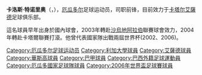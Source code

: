 {{spanish name 2|Tenorio|Medina}}
{{noteTA
|T=zh-hans:卡洛斯·特诺里奥;zh-hk:卡路士·坦奴利奧;zh-tw:卡洛斯·特諾里奧;
|1=zh-hans:卡洛斯;zh-hk:卡路士;zh-tw:卡洛斯;
|2=zh-hans:特诺里奥;zh-hk:坦奴利奧;zh-tw:特諾里奧;
}}
{{Football player infobox| playername= Carlos Tenorio
| fullname = Carlos Vicente Tenorio Medina
| nickname = Super-Teno, Demoledor
| image = Carlos Tenorio.jpg
| image_size = 220
| dateofbirth = {{birth date and age|1979|5|14}}
| cityofbirth = [[埃斯梅拉達斯_(厄瓜多爾)|埃斯梅拉達斯]]
| countryofbirth = [[厄瓜多爾|厄瓜多爾]]
| height = {{height|m=1.83}}
| currentclub  = [[萨德体育俱乐部|艾薩德]]
| position = [[前鋒_(足球)|前鋒]]
| youthyears = 
| youthclubs = 
| years = 2001-2003<br/>2003<br/>2004-
| clubs =[[利加大學|利加大學]]<br/> [[Al-Nasr|Al-Nasr]]<br/>[[艾薩德|艾薩德]]
| caps(goals) ={{0}}49 {{0}}(13)<br />{{0}}16 {{0}}(15)<br /> 168 {{0}}(103)                                             
| nationalyears = 2001-
| nationalteam = [[厄瓜多爾國家足球隊|厄瓜多爾]]
| nationalcaps(goals) = {{0}}44 {{0}}(10)
| pcupdate = 2006年6月15日
| ntupdate = 2008年3月16日
}}
'''卡洛斯·特诺里奥'''（{{lang-es|'''Carlos Vicente Tenorio Medina'''}}，{{bd|1979年|5月14日|catidx=Tenorio, Carlos}}），[[厄瓜多尔|厄瓜多尔]]足球运动员，司职前锋，目前效力于[[卡塔尔|卡塔尔]][[艾薩德|艾薩德]]足球俱乐部。

這名球員早年出身於國內球會，2003年轉赴[[沙烏地阿拉伯|沙烏地阿拉伯]]聯賽球會效力，2004年轉赴卡塔爾聯賽打滾。他曾代表國家隊出戰兩屆世界杯(2002、2006)。

{{2006年世界杯足球赛厄瓜多尔参赛名单}}

{{DEFAULTSORT:Tenorio, Carlos}}
[[Category:厄瓜多尔足球运动员|Category:厄瓜多尔足球运动员]]
[[Category:利加大學球員|Category:利加大學球員]]
[[Category:艾薩德球員|Category:艾薩德球員]]
[[Category:華斯高球員|Category:華斯高球員]]
[[Category:巴甲球員|Category:巴甲球員]]
[[Category:巴西外籍足球運動員|Category:巴西外籍足球運動員]]
[[Category:厄瓜多國家足球隊球員|Category:厄瓜多國家足球隊球員]]
[[Category:2006年世界盃足球賽球員|Category:2006年世界盃足球賽球員]]